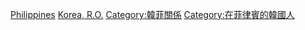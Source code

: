 [[Category:韓國駐外大使|Philippines]]
[[Category:駐菲律賓大使|Korea, R.O.]]
[[Category:韓菲關係|Category:韓菲關係]]
[[Category:在菲律賓的韓國人|Category:在菲律賓的韓國人]]